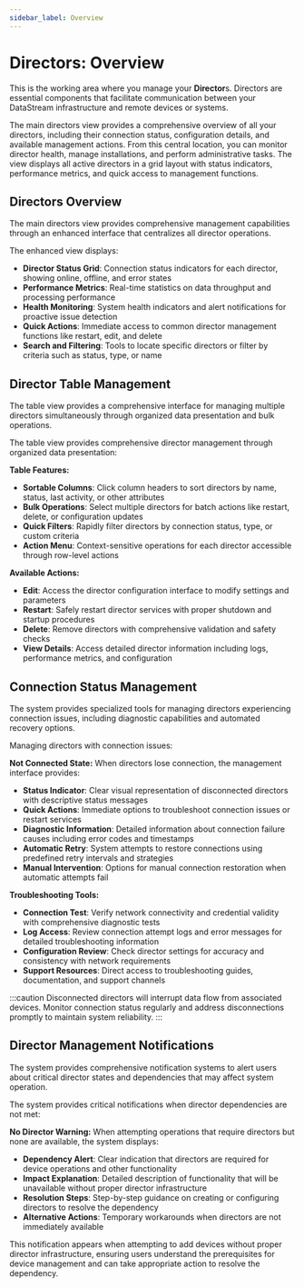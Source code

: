```yaml
---
sidebar_label: Overview
---
```


# Directors: Overview

This is the working area where you manage your **Director**s. Directors are essential components that facilitate communication between your DataStream infrastructure and remote devices or systems.

The main directors view provides a comprehensive overview of all your directors, including their connection status, configuration details, and available management actions. From this central location, you can monitor director health, manage installations, and perform administrative tasks. The view displays all active directors in a grid layout with status indicators, performance metrics, and quick access to management functions.

## Directors Overview

The main directors view provides comprehensive management capabilities through an enhanced interface that centralizes all director operations.

The enhanced view displays:

- **Director Status Grid**: Connection status indicators for each director, showing online, offline, and error states
- **Performance Metrics**: Real-time statistics on data throughput and processing performance
- **Health Monitoring**: System health indicators and alert notifications for proactive issue detection
- **Quick Actions**: Immediate access to common director management functions like restart, edit, and delete
- **Search and Filtering**: Tools to locate specific directors or filter by criteria such as status, type, or name

## Director Table Management

The table view provides a comprehensive interface for managing multiple directors simultaneously through organized data presentation and bulk operations.

The table view provides comprehensive director management through organized data presentation:

**Table Features:**
- **Sortable Columns**: Click column headers to sort directors by name, status, last activity, or other attributes
- **Bulk Operations**: Select multiple directors for batch actions like restart, delete, or configuration updates
- **Quick Filters**: Rapidly filter directors by connection status, type, or custom criteria
- **Action Menu**: Context-sensitive operations for each director accessible through row-level actions

**Available Actions:**
- **Edit**: Access the director configuration interface to modify settings and parameters
- **Restart**: Safely restart director services with proper shutdown and startup procedures
- **Delete**: Remove directors with comprehensive validation and safety checks
- **View Details**: Access detailed director information including logs, performance metrics, and configuration

## Connection Status Management

The system provides specialized tools for managing directors experiencing connection issues, including diagnostic capabilities and automated recovery options.

Managing directors with connection issues:

**Not Connected State:**
When directors lose connection, the management interface provides:
- **Status Indicator**: Clear visual representation of disconnected directors with descriptive status messages
- **Quick Actions**: Immediate options to troubleshoot connection issues or restart services
- **Diagnostic Information**: Detailed information about connection failure causes including error codes and timestamps
- **Automatic Retry**: System attempts to restore connections using predefined retry intervals and strategies
- **Manual Intervention**: Options for manual connection restoration when automatic attempts fail

**Troubleshooting Tools:**
- **Connection Test**: Verify network connectivity and credential validity with comprehensive diagnostic tests
- **Log Access**: Review connection attempt logs and error messages for detailed troubleshooting information
- **Configuration Review**: Check director settings for accuracy and consistency with network requirements
- **Support Resources**: Direct access to troubleshooting guides, documentation, and support channels

:::caution
Disconnected directors will interrupt data flow from associated devices. Monitor connection status regularly and address disconnections promptly to maintain system reliability.
:::

## Director Management Notifications

The system provides comprehensive notification systems to alert users about critical director states and dependencies that may affect system operation.

The system provides critical notifications when director dependencies are not met:

**No Director Warning:**
When attempting operations that require directors but none are available, the system displays:
- **Dependency Alert**: Clear indication that directors are required for device operations and other functionality
- **Impact Explanation**: Detailed description of functionality that will be unavailable without proper director infrastructure
- **Resolution Steps**: Step-by-step guidance on creating or configuring directors to resolve the dependency
- **Alternative Actions**: Temporary workarounds when directors are not immediately available

This notification appears when attempting to add devices without proper director infrastructure, ensuring users understand the prerequisites for device management and can take appropriate action to resolve the dependency.
